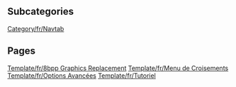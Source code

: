 
== Subcategories ==
[[Category/fr/Navtab]]

== Pages ==
[[Template/fr/8bpp Graphics Replacement]]
[[Template/fr/Menu de Croisements]]
[[Template/fr/Options Avancées]]
[[Template/fr/Tutoriel]]
